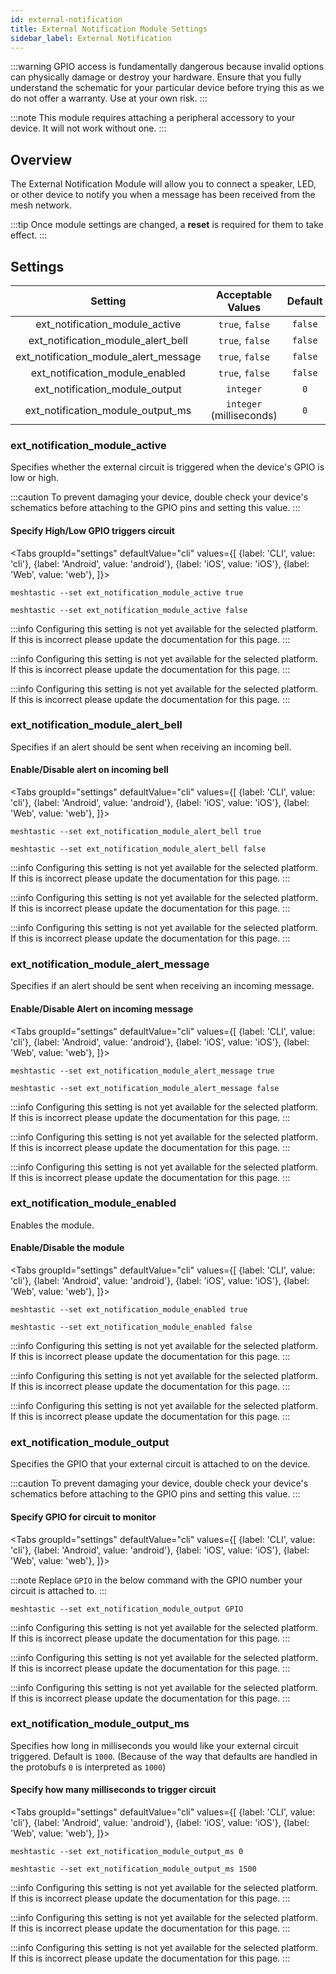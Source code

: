 ```yaml
---
id: external-notification
title: External Notification Module Settings
sidebar_label: External Notification
---
```



:::warning
GPIO access is fundamentally dangerous because invalid options can physically damage or destroy your hardware. Ensure that you fully understand the schematic for your particular device before trying this as we do not offer a warranty. Use at your own risk.
:::

:::note
This module requires attaching a peripheral accessory to your device. It will not work without one.
:::

## Overview

The External Notification Module will allow you to connect a speaker, LED, or other device to notify you when a message has been received from the mesh network.

:::tip
Once module settings are changed, a **reset** is required for them to take effect.
:::

## Settings

|                Setting                |    Acceptable Values     | Default |
| :-----------------------------------: | :----------------------: | :-----: |
|    ext_notification_module_active     |     `true`, `false`      | `false` |
|  ext_notification_module_alert_bell   |     `true`, `false`      | `false` |
| ext_notification_module_alert_message |     `true`, `false`      | `false` |
|    ext_notification_module_enabled    |     `true`, `false`      | `false` |
|    ext_notification_module_output     |        `integer`         |   `0`   |
|   ext_notification_module_output_ms   | `integer` (milliseconds) |   `0`   |

### ext_notification_module_active

Specifies whether the external circuit is triggered when the device's GPIO is low or high.

:::caution
To prevent damaging your device, double check your device's schematics before attaching to the GPIO pins and setting this value.
:::

#### Specify High/Low GPIO triggers circuit

<Tabs
groupId="settings"
defaultValue="cli"
values={[
{label: 'CLI', value: 'cli'},
{label: 'Android', value: 'android'},
{label: 'iOS', value: 'iOS'},
{label: 'Web', value: 'web'},
]}>
<TabItem value="cli">

```shell title="GPIO active high"
meshtastic --set ext_notification_module_active true
```

```shell title="GPIO active low (default)"
meshtastic --set ext_notification_module_active false
```

  </TabItem>
  <TabItem value="android">

:::info
Configuring this setting is not yet available for the selected platform. If this is incorrect please update the documentation for this page.
:::

  </TabItem>
  <TabItem value="iOS">

:::info
Configuring this setting is not yet available for the selected platform. If this is incorrect please update the documentation for this page.
:::

  </TabItem>
  <TabItem value="web">

:::info
Configuring this setting is not yet available for the selected platform. If this is incorrect please update the documentation for this page.
:::

  </TabItem>
</Tabs>

### ext_notification_module_alert_bell

Specifies if an alert should be sent when receiving an incoming bell.

#### Enable/Disable alert on incoming bell

<Tabs
groupId="settings"
defaultValue="cli"
values={[
{label: 'CLI', value: 'cli'},
{label: 'Android', value: 'android'},
{label: 'iOS', value: 'iOS'},
{label: 'Web', value: 'web'},
]}>
<TabItem value="cli">

```shell title="Enable alert on incoming bell"
meshtastic --set ext_notification_module_alert_bell true
```

```shell title="Disable alert on incoming bell"
meshtastic --set ext_notification_module_alert_bell false
```

  </TabItem>
  <TabItem value="android">

:::info
Configuring this setting is not yet available for the selected platform. If this is incorrect please update the documentation for this page.
:::

  </TabItem>
  <TabItem value="iOS">

:::info
Configuring this setting is not yet available for the selected platform. If this is incorrect please update the documentation for this page.
:::

  </TabItem>
  <TabItem value="web">

:::info
Configuring this setting is not yet available for the selected platform. If this is incorrect please update the documentation for this page.
:::

  </TabItem>
</Tabs>

### ext_notification_module_alert_message

Specifies if an alert should be sent when receiving an incoming message.

#### Enable/Disable Alert on incoming message

<Tabs
groupId="settings"
defaultValue="cli"
values={[
{label: 'CLI', value: 'cli'},
{label: 'Android', value: 'android'},
{label: 'iOS', value: 'iOS'},
{label: 'Web', value: 'web'},
]}>
<TabItem value="cli">

```shell title="Enable alert on incoming message"
meshtastic --set ext_notification_module_alert_message true
```

```shell title="Disable alert on incoming message"
meshtastic --set ext_notification_module_alert_message false
```

  </TabItem>
  <TabItem value="android">

:::info
Configuring this setting is not yet available for the selected platform. If this is incorrect please update the documentation for this page.
:::

  </TabItem>
  <TabItem value="iOS">

:::info
Configuring this setting is not yet available for the selected platform. If this is incorrect please update the documentation for this page.
:::

  </TabItem>
  <TabItem value="web">

:::info
Configuring this setting is not yet available for the selected platform. If this is incorrect please update the documentation for this page.
:::

  </TabItem>
</Tabs>

### ext_notification_module_enabled

Enables the module.

#### Enable/Disable the module

<Tabs
groupId="settings"
defaultValue="cli"
values={[
{label: 'CLI', value: 'cli'},
{label: 'Android', value: 'android'},
{label: 'iOS', value: 'iOS'},
{label: 'Web', value: 'web'},
]}>
<TabItem value="cli">

```shell title="Enable Module"
meshtastic --set ext_notification_module_enabled true
```

```shell title="Disable Module"
meshtastic --set ext_notification_module_enabled false
```

  </TabItem>
  <TabItem value="android">

:::info
Configuring this setting is not yet available for the selected platform. If this is incorrect please update the documentation for this page.
:::

  </TabItem>
  <TabItem value="iOS">

:::info
Configuring this setting is not yet available for the selected platform. If this is incorrect please update the documentation for this page.
:::

  </TabItem>
  <TabItem value="web">

:::info
Configuring this setting is not yet available for the selected platform. If this is incorrect please update the documentation for this page.
:::

  </TabItem>
</Tabs>

### ext_notification_module_output

Specifies the GPIO that your external circuit is attached to on the device.

:::caution
To prevent damaging your device, double check your device's schematics before attaching to the GPIO pins and setting this value.
:::

#### Specify GPIO for circuit to monitor

<Tabs
groupId="settings"
defaultValue="cli"
values={[
{label: 'CLI', value: 'cli'},
{label: 'Android', value: 'android'},
{label: 'iOS', value: 'iOS'},
{label: 'Web', value: 'web'},
]}>
<TabItem value="cli">

:::note
Replace `GPIO` in the below command with the GPIO number your circuit is attached to.
:::

```shell title="Specify GPIO that circuit is connected to"
meshtastic --set ext_notification_module_output GPIO
```

  </TabItem>
  <TabItem value="android">

:::info
Configuring this setting is not yet available for the selected platform. If this is incorrect please update the documentation for this page.
:::

  </TabItem>
  <TabItem value="iOS">

:::info
Configuring this setting is not yet available for the selected platform. If this is incorrect please update the documentation for this page.
:::

  </TabItem>
  <TabItem value="web">

:::info
Configuring this setting is not yet available for the selected platform. If this is incorrect please update the documentation for this page.
:::

  </TabItem>
</Tabs>

### ext_notification_module_output_ms

Specifies how long in milliseconds you would like your external circuit triggered. Default is `1000`. (Because of the way that defaults are handled in the protobufs `0` is interpreted as `1000`)

#### Specify how many milliseconds to trigger circuit

<Tabs
groupId="settings"
defaultValue="cli"
values={[
{label: 'CLI', value: 'cli'},
{label: 'Android', value: 'android'},
{label: 'iOS', value: 'iOS'},
{label: 'Web', value: 'web'},
]}>
<TabItem value="cli">

```shell title="Set to default (1000ms)"
meshtastic --set ext_notification_module_output_ms 0
```

```shell title="Set to other value"
meshtastic --set ext_notification_module_output_ms 1500
```

  </TabItem>
  <TabItem value="android">

:::info
Configuring this setting is not yet available for the selected platform. If this is incorrect please update the documentation for this page.
:::

  </TabItem>
  <TabItem value="iOS">

:::info
Configuring this setting is not yet available for the selected platform. If this is incorrect please update the documentation for this page.
:::

  </TabItem>
  <TabItem value="web">

:::info
Configuring this setting is not yet available for the selected platform. If this is incorrect please update the documentation for this page.
:::

  </TabItem>
</Tabs>
